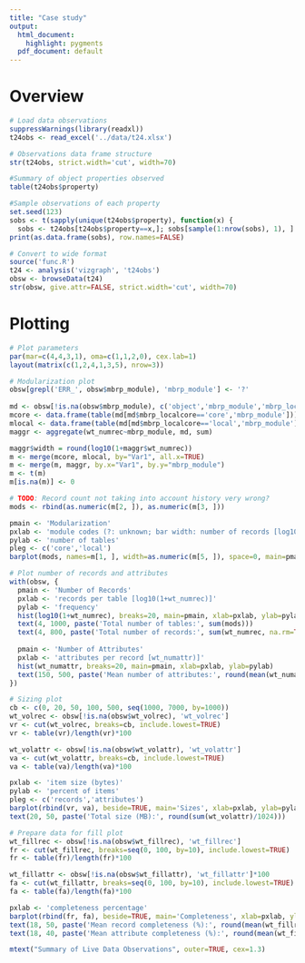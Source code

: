 ```yaml
---
title: "Case study"
output:
  html_document:
    highlight: pygments
  pdf_document: default
---
```

# Overview
```r
# Load data observations
suppressWarnings(library(readxl))
t24obs <- read_excel('../data/t24.xlsx')

# Observations data frame structure
str(t24obs, strict.width='cut', width=70)

#Summary of object properties observed
table(t24obs$property)

#Sample observations of each property
set.seed(123)
sobs <- t(sapply(unique(t24obs$property), function(x) {
  sobs <- t24obs[t24obs$property==x,]; sobs[sample(1:nrow(sobs), 1), ] }))
print(as.data.frame(sobs), row.names=FALSE)

# Convert to wide format
source('func.R')
t24 <- analysis('vizgraph', 't24obs')
obsw <- browseData(t24)
str(obsw, give.attr=FALSE, strict.width='cut', width=70)
```

# Plotting 
```r
# Plot parameters
par(mar=c(4,4,3,1), oma=c(1,1,2,0), cex.lab=1)
layout(matrix(c(1,2,4,1,3,5), nrow=3))

# Modularization plot
obsw[grepl('ERR_', obsw$mbrp_module), 'mbrp_module'] <- '?'
 
md <- obsw[!is.na(obsw$mbrp_module), c('object','mbrp_module','mbrp_localcore','wt_numrec')]
mcore <- data.frame(table(md[md$mbrp_localcore=='core','mbrp_module']))
mlocal <- data.frame(table(md[md$mbrp_localcore=='local','mbrp_module']))
maggr <- aggregate(wt_numrec~mbrp_module, md, sum)

maggr$width = round(log10(1+maggr$wt_numrec))
m <- merge(mcore, mlocal, by="Var1", all.x=TRUE)
m <- merge(m, maggr, by.x="Var1", by.y="mbrp_module")
m <- t(m)
m[is.na(m)] <- 0

# TODO: Record count not taking into account history very wrong?
mods <- rbind(as.numeric(m[2, ]), as.numeric(m[3, ]))

pmain <- 'Modularization'
pxlab <- 'module codes (?: unknown; bar width: number of records [log10(1+sum(wt_numrec))]'
pylab <- 'number of tables'
pleg <- c('core','local')
barplot(mods, names=m[1, ], width=as.numeric(m[5, ]), space=0, main=pmain, cex.names=0.8, xlab=pxlab, ylab=pylab, legend=pleg)

# Plot number of records and attributes
with(obsw, {
  pmain <- 'Number of Records'
  pxlab <- 'records per table [log10(1+wt_numrec)]'
  pylab <- 'frequency'
  hist(log10(1+wt_numrec), breaks=20, main=pmain, xlab=pxlab, ylab=pylab)
  text(4, 1000, paste('Total number of tables:', sum(mods)))
  text(4, 800, paste('Total number of records:', sum(wt_numrec, na.rm=TRUE)))
  
  pmain <- 'Number of Attributes'
  pxlab <- 'attributes per record [wt_numattr)]'
  hist(wt_numattr, breaks=20, main=pmain, xlab=pxlab, ylab=pylab)
  text(150, 500, paste('Mean number of attributes:', round(mean(wt_numattr, na.rm=TRUE))))
})

# Sizing plot
cb <- c(0, 20, 50, 100, 500, seq(1000, 7000, by=1000))
wt_volrec <- obsw[!is.na(obsw$wt_volrec), 'wt_volrec']
vr <- cut(wt_volrec, breaks=cb, include.lowest=TRUE)
vr <- table(vr)/length(vr)*100

wt_volattr <- obsw[!is.na(obsw$wt_volattr), 'wt_volattr']
va <- cut(wt_volattr, breaks=cb, include.lowest=TRUE)
va <- table(va)/length(va)*100

pxlab <- 'item size (bytes)'
pylab <- 'percent of items'
pleg <- c('records','attributes')
barplot(rbind(vr, va), beside=TRUE, main='Sizes', xlab=pxlab, ylab=pylab, legend=pleg)
text(20, 50, paste('Total size (MB):', round(sum(wt_volattr)/1024)))

# Prepare data for fill plot
wt_fillrec <- obsw[!is.na(obsw$wt_fillrec), 'wt_fillrec']
fr <- cut(wt_fillrec, breaks=seq(0, 100, by=10), include.lowest=TRUE)
fr <- table(fr)/length(fr)*100

wt_fillattr <- obsw[!is.na(obsw$wt_fillattr), 'wt_fillattr']*100
fa <- cut(wt_fillattr, breaks=seq(0, 100, by=10), include.lowest=TRUE)
fa <- table(fa)/length(fa)*100

pxlab <- 'completeness percentage'
barplot(rbind(fr, fa), beside=TRUE, main='Completeness', xlab=pxlab, ylab=pylab, legend=pleg)
text(18, 50, paste('Mean record completeness (%):', round(mean(wt_fillrec, na.rm=TRUE))))
text(18, 40, paste('Mean attribute completeness (%):', round(mean(wt_fillattr, na.rm=TRUE))))

mtext("Summary of Live Data Observations", outer=TRUE, cex=1.3)
```

